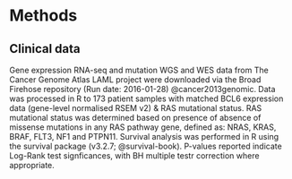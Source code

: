 # Methods

## Clinical data
Gene expression RNA-seq and mutation WGS and WES data from The Cancer Genome Atlas LAML project were downloaded via the Broad Firehose repository (Run date: 2016-01-28) @cancer2013genomic. Data was processed in R to 173 patient samples with matched BCL6 expression data (gene-level normalised RSEM v2) & RAS mutational status. RAS mutational status was determined based on presence of absence of missense mutations in any RAS pathway gene, defined as: NRAS, KRAS, BRAF, FLT3, NF1 and PTPN11. Survival analysis was performed in R using the survival package (v3.2.7; @survival-book). P-values reported indicate Log-Rank test signficances, with BH multiple testr correction where appropriate.
